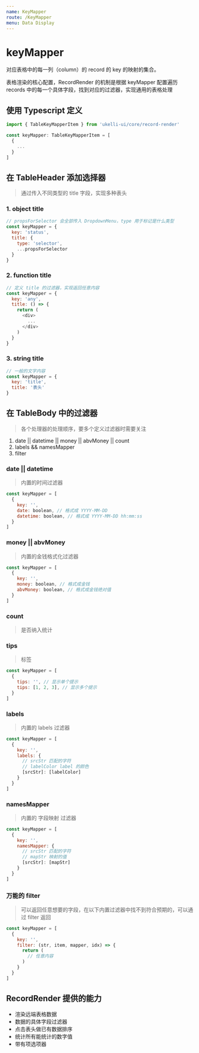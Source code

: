 ```yaml
---
name: KeyMapper
route: /KeyMapper
menu: Data Display
---
```


# keyMapper

对应表格中的每一列（column）的 record 的 key 的映射的集合。

表格渲染的核心配置，RecordRender 的机制是根据 keyMapper 配置遍历 records 中的每一个具体字段，找到对应的过滤器，实现通用的表格处理

## 使用 Typescript 定义

```js
import { TableKeyMapperItem } from 'ukelli-ui/core/record-render'

const keyMapper: TableKeyMapperItem = [
  {
    ...
  }
]
```

## 在 TableHeader 添加选择器

> 通过传入不同类型的 title 字段，实现多种表头

### 1. object title

```js
// propsForSelector 会全部传入 DropdownMenu，type 用于标记是什么类型
const keyMapper = {
  key: 'status',
  title: {
    type: 'selector',
    ...propsForSelector
  }
}
```

### 2. function title

```js
// 定义 title 的过滤器，实现返回任意内容
const keyMapper = {
  key: 'any',
  title: () => {
    return (
      <div>
        ...
      </div>
    )
  }
}
```

### 3. string title

```js
// 一般的文字内容
const keyMapper = {
  key: 'title',
  title: '表头'
}
```

## 在 TableBody 中的过滤器

> 各个处理器的处理顺序，要多个定义过滤器时需要关注

1. date || datetime || money || abvMoney || count
2. labels && namesMapper
3. filter

### date || datetime

> 内置的时间过滤器

```js
const keyMapper = [
  {
    key: '',
    date: boolean, // 格式成 YYYY-MM-DD
    datetime: boolean, // 格式成 YYYY-MM-DD hh:mm:ss
  }
]
```

### money || abvMoney

> 内置的金钱格式化过滤器

```js
const keyMapper = [
  {
    key: '',
    money: boolean, // 格式成金钱
    abvMoney: boolean, // 格式成金钱绝对值
  }
]
```

### count

> 是否纳入统计

### tips

> 标签

```js
const keyMapper = [
  {
    tips: '', // 显示单个提示
    tips: [1, 2, 3], // 显示多个提示
  }
]
```

### labels

> 内置的 labels 过滤器

```js
const keyMapper = [
  {
    key: '',
    labels: {
      // srcStr 匹配的字符
      // labelColor label 的颜色
      [srcStr]: [labelColor]
    }
  }
]
```

### namesMapper

> 内置的 字段映射 过滤器

```js
const keyMapper = [
  {
    key: '',
    namesMapper: {
      // srcStr 匹配的字符
      // mapStr 映射的值
      [srcStr]: [mapStr]
    }
  }
]
```

### 万能的 filter

> 可以返回任意想要的字段，在以下内置过滤器中找不到符合预期的，可以通过 filter 返回

```js
const keyMapper = [
  {
    key: '',
    filter: (str, item, mapper, idx) => {
      return (
        // 任意内容
      )
    }
  }
]
```

## RecordRender 提供的能力

- 渲染远端表格数据
- 数据的具体字段过滤器
- 点击表头做已有数据排序
- 统计所有能统计的数字值
- 带有项选项器
